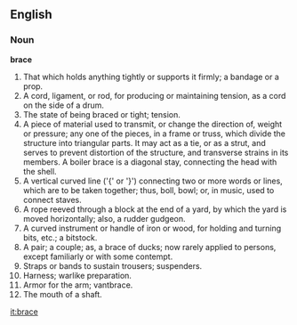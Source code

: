 ==English==

===Noun===

'''brace'''

#That which holds anything tightly or supports it firmly; a bandage or a prop.
#A cord, ligament, or rod, for producing or maintaining tension, as a cord on the side of a drum.
#The state of being braced or tight; tension.
#A piece of material used to transmit, or change the direction of, weight or pressure; any one of the pieces, in a frame or truss, which divide the structure into triangular parts. It may act as a tie, or as a strut, and serves to prevent distortion of the structure, and transverse strains in its members. A boiler brace is a diagonal stay, connecting the head with the shell.
#A vertical curved line ('{' or '}') connecting two or more words or lines, which are to be taken together; thus, boll, bowl; or, in music, used to connect staves.
#A rope reeved through a block at the end of a yard, by which the yard is moved horizontally; also, a rudder gudgeon.
#A curved instrument or handle of iron or wood, for holding and turning bits, etc.; a bitstock.
#A pair; a couple; as, a brace of ducks; now rarely applied to persons, except familiarly or with some contempt.
#Straps or bands to sustain trousers; suspenders.
#Harness; warlike preparation.
#Armor for the arm; vantbrace.
#The mouth of a shaft.

[[it:brace]]